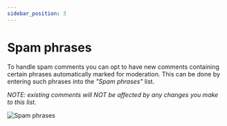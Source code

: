 ```yaml
---
sidebar_position: 3
---
```


# Spam phrases

To handle spam comments you can opt to have new comments containing certain phrases automatically marked for moderation.  This can be done by entering such phrases into the _"Spam phrases"_ list.

_NOTE: existing comments will NOT be affected by any changes you make to this list._

![Spam phrases](./assets/spam-phrases.png)

